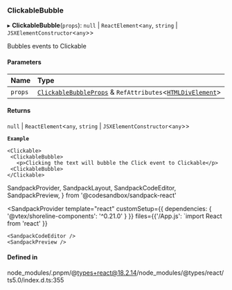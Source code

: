 ### ClickableBubble

▸ **ClickableBubble**(`props`): `null` \| `ReactElement`\<`any`, `string` \| `JSXElementConstructor`\<`any`\>\>

Bubbles events to Clickable

#### Parameters

| Name    | Type                                                                                                                                  |
| :------ | :------------------------------------------------------------------------------------------------------------------------------------ |
| `props` | [`ClickableBubbleProps`](props.md) & `RefAttributes`\<[`HTMLDivElement`](https://developer.mozilla.org/docs/Web/API/HTMLDivElement)\> |

#### Returns

`null` \| `ReactElement`\<`any`, `string` \| `JSXElementConstructor`\<`any`\>\>

**`Example`**

```tsx copy showLineNumbers filename="example.tsx
<Clickable>
 <ClickableBubble>
   <p>Clicking the text will bubble the Click event to Clickable</p>
 <ClickableBubble>
</Clickable>
```

SandpackProvider,
SandpackLayout,
SandpackCodeEditor,
SandpackPreview,
} from '@codesandbox/sandpack-react'

<SandpackProvider
template="react"
customSetup={{ dependencies: { '@vtex/shoreline-components': '^0.21.0' } }}
files={{'/App.js': `import React from 'react'
  }}

>   <SandpackLayout>

    <SandpackCodeEditor />
    <SandpackPreview />

  </SandpackLayout>
</SandpackProvider>

#### Defined in

node_modules/.pnpm/@types+react@18.2.14/node_modules/@types/react/ts5.0/index.d.ts:355
